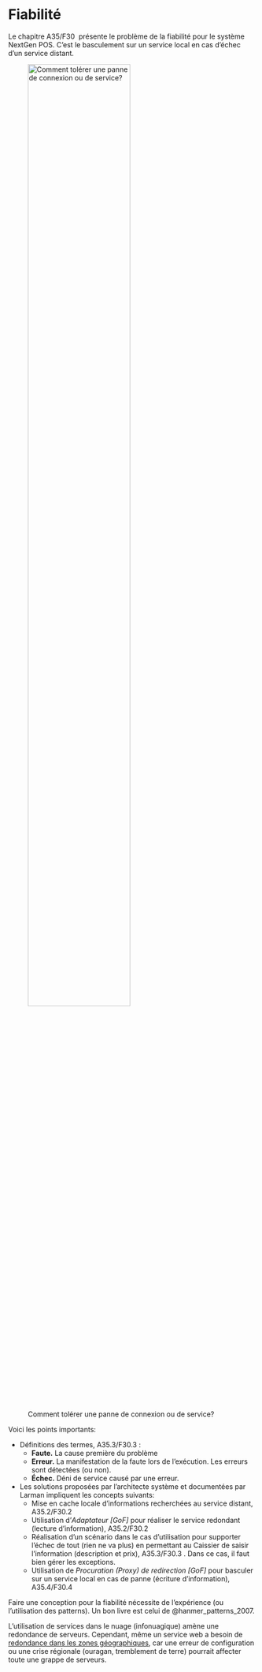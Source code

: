 # Fiabilité

Le chapitre A35/F30\ \faBook<i class="fa-solid fa-book"></i>\ présente le problème de la fiabilité pour le système NextGen POS.
C'est le basculement sur un service local en cas d'échec d'un service distant.

![Comment tolérer une panne de connexion ou de service?](images/PanneConnexionService.png "Comment tolérer une panne de connexion ou de service?"){width=70% #fig-PanneConnexionService}


Voici les points importants:

- Définitions des termes, A35.3/F30.3\ \faBook<i class="fa-solid fa-book"></i>:
  - **Faute.** La cause première du problème
  - **Erreur.** La manifestation de la faute lors de l'exécution. Les erreurs sont détectées (ou non).
  - **Échec.** Déni de service causé par une erreur.
- Les solutions proposées par l'architecte système et documentées par Larman impliquent les concepts suivants:
  - Mise en cache locale d'informations recherchées au service distant, A35.2/F30.2\ \faBook<i class="fa-solid fa-book"></i>
  - Utilisation d'*Adaptateur \[GoF\]* pour réaliser le service redondant (lecture d'information), A35.2/F30.2\ \faBook<i class="fa-solid fa-book"></i>
  - Réalisation d'un scénario dans le cas d'utilisation pour supporter l'échec de tout (rien ne va plus) en permettant au Caissier de saisir l'information (description et prix), A35.3/F30.3\ \faBook<i class="fa-solid fa-book"></i>.
  Dans ce cas, il faut bien gérer les exceptions.
  - Utilisation de *Procuration (Proxy) de redirection \[GoF\]* pour basculer sur un service local en cas de panne (écriture d'information), A35.4/F30.4\ \faBook<i class="fa-solid fa-book"></i>

::: {.callout-important}
Faire une conception pour la fiabilité nécessite de l'expérience (ou l'utilisation des patterns). Un bon livre est celui de @hanmer_patterns_2007.

L'utilisation de services dans le nuage (infonuagique) amène une redondance de serveurs. 
Cependant, même un service web a besoin de [redondance dans les zones géographiques](https://aws.amazon.com/about-aws/global-infrastructure/), car une erreur de configuration ou une crise régionale (ouragan, tremblement de terre) pourrait affecter toute une grappe de serveurs.
:::


